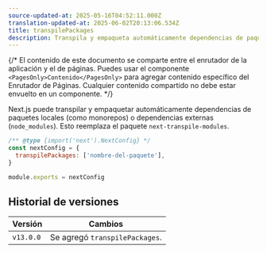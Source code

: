 ```yaml
---
source-updated-at: 2025-05-16T04:52:11.000Z
translation-updated-at: 2025-06-02T20:13:06.534Z
title: transpilePackages
description: Transpila y empaqueta automáticamente dependencias de paquetes locales (como monorepos) o dependencias externas (`node_modules`).
---
```


{/* El contenido de este documento se comparte entre el enrutador de la aplicación y el de páginas. Puedes usar el componente `<PagesOnly>Contenido</PagesOnly>` para agregar contenido específico del Enrutador de Páginas. Cualquier contenido compartido no debe estar envuelto en un componente. */}

Next.js puede transpilar y empaquetar automáticamente dependencias de paquetes locales (como monorepos) o dependencias externas (`node_modules`). Esto reemplaza el paquete `next-transpile-modules`.

```js filename="next.config.js"
/** @type {import('next').NextConfig} */
const nextConfig = {
  transpilePackages: ['nombre-del-paquete'],
}

module.exports = nextConfig
```

## Historial de versiones

| Versión   | Cambios                    |
| --------- | -------------------------- |
| `v13.0.0` | Se agregó `transpilePackages`. |